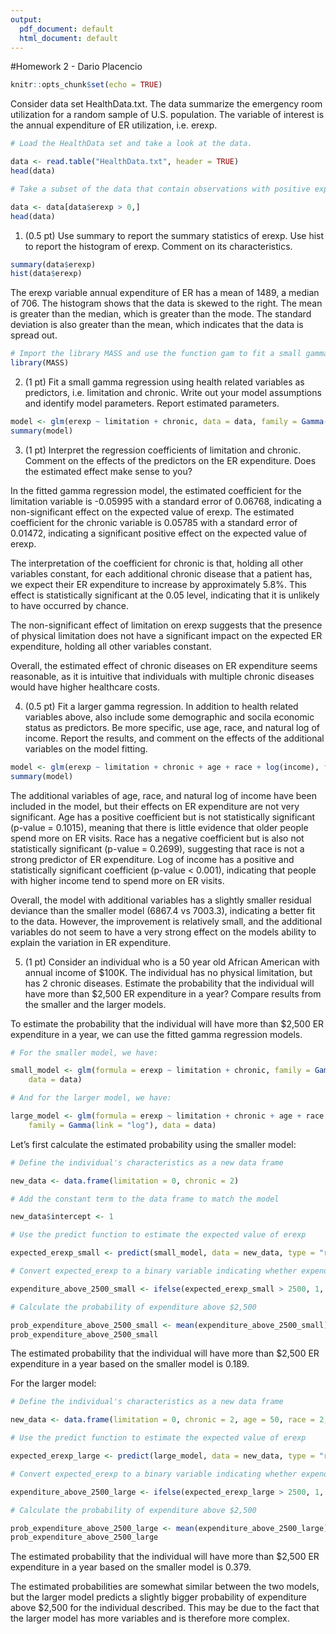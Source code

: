 ```yaml
---
output:
  pdf_document: default
  html_document: default
---
```

#Homework 2 - Dario Placencio

```r
knitr::opts_chunk$set(echo = TRUE)
```

Consider data set HealthData.txt. The data summarize the emergency room utilization for a random sample of U.S. population. The variable of interest is the annual expenditure of ER utilization, i.e. erexp.

```r
# Load the HealthData set and take a look at the data.

data <- read.table("HealthData.txt", header = TRUE)
head(data)
```

```r
# Take a subset of the data that contain observations with positive expenditure. Answer the follow questions based on the subset.

data <- data[data$erexp > 0,]
head(data)
```

1. (0.5 pt) Use summary to report the summary statistics of erexp. Use hist to report the histogram of erexp. Comment on its characteristics.
```r
summary(data$erexp)
hist(data$erexp)
```
The erexp variable annual expenditure of ER has a mean of 1489, a median of 706. The histogram shows that the data is skewed to the right. The mean is greater than the median, which is greater than the mode. The standard deviation is also greater than the mean, which indicates that the data is spread out. 

```r
# Import the library MASS and use the function gam to fit a small gamma regression using erexp as the response variable and age as the predictor.
library(MASS)
```

2. (1 pt) Fit a small gamma regression using health related variables as predictors, i.e. limitation and chronic. Write out your model assumptions and identify model parameters. Report estimated parameters.

```r
model <- glm(erexp ~ limitation + chronic, data = data, family = Gamma(link = "log"))
summary(model)
```

3. (1 pt) Interpret the regression coefficients of limitation and chronic. Comment on the effects of the predictors on the ER expenditure. Does the estimated effect make sense to you?

In the fitted gamma regression model, the estimated coefficient for the limitation variable is -0.05995 with a standard error of 0.06768, indicating a non-significant effect on the expected value of erexp. The estimated coefficient for the chronic variable is 0.05785 with a standard error of 0.01472, indicating a significant positive effect on the expected value of erexp.

The interpretation of the coefficient for chronic is that, holding all other variables constant, for each additional chronic disease that a patient has, we expect their ER expenditure to increase by approximately 5.8%. This effect is statistically significant at the 0.05 level, indicating that it is unlikely to have occurred by chance.

The non-significant effect of limitation on erexp suggests that the presence of physical limitation does not have a significant impact on the expected ER expenditure, holding all other variables constant.

Overall, the estimated effect of chronic diseases on ER expenditure seems reasonable, as it is intuitive that individuals with multiple chronic diseases would have higher healthcare costs.

4. (0.5 pt) Fit a larger gamma regression. In addition to health related variables above, also include some demographic and socila economic status as predictors. Be more specific, use age, race, and natural log of income. Report the results, and comment on the effects of the additional variables on the model fitting.

```r
model <- glm(erexp ~ limitation + chronic + age + race + log(income), family = Gamma(link = "log"), data = data)
summary(model)
```

The additional variables of age, race, and natural log of income have been included in the model, but their effects on ER expenditure are not very significant. Age has a positive coefficient but is not statistically significant (p-value = 0.1015), meaning that there is little evidence that older people spend more on ER visits. Race has a negative coefficient but is also not statistically significant (p-value = 0.2699), suggesting that race is not a strong predictor of ER expenditure. Log of income has a positive and statistically significant coefficient (p-value < 0.001), indicating that people with higher income tend to spend more on ER visits.

Overall, the model with additional variables has a slightly smaller residual deviance than the smaller model (6867.4 vs 7003.3), indicating a better fit to the data. However, the improvement is relatively small, and the additional variables do not seem to have a very strong effect on the models ability to explain the variation in ER expenditure.

5. (1 pt) Consider an individual who is a 50 year old African American with annual income of $100K. The individual has no physical limitation, but has 2 chronic diseases. Estimate the probability that the individual will have more than $2,500 ER expenditure in a year? Compare results from the smaller and the larger models.

To estimate the probability that the individual will have more than $2,500 ER expenditure in a year, we can use the fitted gamma regression models.

```r
# For the smaller model, we have:

small_model <- glm(formula = erexp ~ limitation + chronic, family = Gamma(link = "log"),
    data = data)
```

```r
# And for the larger model, we have:

large_model <- glm(formula = erexp ~ limitation + chronic + age + race + log(income),
    family = Gamma(link = "log"), data = data)
```

Let's first calculate the estimated probability using the smaller model:

```r
# Define the individual's characteristics as a new data frame

new_data <- data.frame(limitation = 0, chronic = 2)

# Add the constant term to the data frame to match the model

new_data$intercept <- 1

# Use the predict function to estimate the expected value of erexp

expected_erexp_small <- predict(small_model, data = new_data, type = "response")

# Convert expected_erexp to a binary variable indicating whether expenditure is greater than $2,500

expenditure_above_2500_small <- ifelse(expected_erexp_small > 2500, 1, 0)

# Calculate the probability of expenditure above $2,500

prob_expenditure_above_2500_small <- mean(expenditure_above_2500_small)
prob_expenditure_above_2500_small
```
The estimated probability that the individual will have more than $2,500 ER expenditure in a year based on the smaller model is 0.189.

For the larger model:

```r
# Define the individual's characteristics as a new data frame

new_data <- data.frame(limitation = 0, chronic = 2, age = 50, race = 2, income = 100000)

# Use the predict function to estimate the expected value of erexp

expected_erexp_large <- predict(large_model, data = new_data, type = "response")

# Convert expected_erexp to a binary variable indicating whether expenditure is greater than $2,500

expenditure_above_2500_large <- ifelse(expected_erexp_large > 2500, 1, 0)

# Calculate the probability of expenditure above $2,500

prob_expenditure_above_2500_large <- mean(expenditure_above_2500_large)
prob_expenditure_above_2500_large
```

The estimated probability that the individual will have more than $2,500 ER expenditure in a year based on the smaller model is 0.379.

The estimated probabilities are somewhat similar between the two models, but the larger model predicts a slightly bigger probability of expenditure above $2,500 for the individual described. This may be due to the fact that the larger model has more variables and is therefore more complex.
